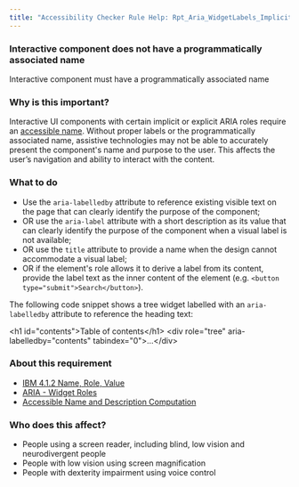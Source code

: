 ```yaml
---
title: "Accessibility Checker Rule Help: Rpt_Aria_WidgetLabels_Implicit"
---
```


<div className="toolHelp">
<Row>
<Column colLg={16} colMd={8} colSm={4} className="toolHead">

### Interactive component does not have a programmatically associated name

<div id="locLevel"></div>

Interactive component must have a programmatically associated name

</Column>
</Row>
<Row>
<Column colLg={11} colMd={5} colSm={4} className="toolMain">

### Why is this important?
Interactive UI components with certain implicit or explicit ARIA roles require an [accessible name](https://www.w3.org/TR/accname-1.2/#dfn-accessible-name). Without proper labels or the programmatically associated name, assistive technologies may not be able to accurately present the component's name and purpose to the user. This affects the user’s navigation and ability to interact with the content.

<div id="locSnippet"></div>

### What to do

* Use the `aria-labelledby` attribute to reference existing visible text on the page that can clearly identify the purpose of the component;
* OR use the `aria-label` attribute with a short description as its value that can clearly identify the purpose of the component when a visual label is not available;
* OR use the `title` attribute to provide a name when the design cannot accommodate a visual label;
* OR if the element's role allows it to derive a label from its content, provide the label text as the inner content of the element (e.g. `<button type="submit">Search</button>`).

The following code snippet shows a tree widget labelled with an `aria-labelledby` attribute to reference the heading text:

<CodeSnippet type="multi" light={true}>&lt;h1 id="contents"&gt;Table of contents&lt;/h1&gt;
&lt;div role="tree" aria-labelledby="contents" tabindex="0"&gt;...&lt;/div&gt;</CodeSnippet>

</Column>
<Column colLg={5} colMd={3} colSm={4} className="toolLeft">

### About this requirement

* [IBM 4.1.2 Name, Role, Value](https://www.ibm.com/able/requirements/requirements/#4_1_2)  
* [ARIA - Widget Roles](https://www.w3.org/TR/wai-aria-1.2/#widget_roles)  
* [Accessible Name and Description Computation](https://w3c.github.io/accname/#mapping_additional_nd)

### Who does this affect?

* People using a screen reader, including blind, low vision and neurodivergent people
* People with low vision using screen magnification
* People with dexterity impairment using voice control

</Column>
</Row>
</div>

